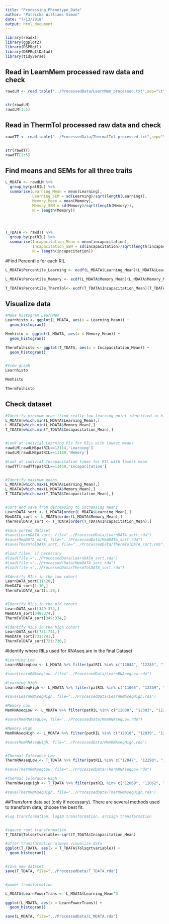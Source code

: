```yaml
---
title: "Processing_Phenotype_Data"
author: "Patricka Williams-Simon"
date: "7/13/2018"
output: html_document
---
```


```r
library(readxl)
library(ggplot2)
library(DSPRqtl)
library(DSPRqtlDataA)
library(tidyverse)
```

## Read in LearnMem processed raw data and check 

```r
rawdLM <- read.table("../ProcessedData/LearnMem_processed.txt",sep="\t", header=TRUE, stringsAsFactors = FALSE)


str(rawdLM)
rawdLM[1:5]

```

## Read in ThermTol processed raw data and check
```r
rawdTT <- read.table("../ProcessedData/ThermalTol_processed.txt",sep="\t", header=TRUE, stringsAsFactors = FALSE)


str(rawdTT)
rawdTT[1:5]


```

## Find means and SEMs for all three traits

```r
L_MDATA <- rawdLM %>% 
  group_by(patRIL) %>% 
  summarise(Learning_Mean = mean(Learning),
            Learning_SEM = sd(Learning)/sqrt(length(Learning)),
            Memory_Mean = mean(Memory),
            Memory_SEM = sd(Memory)/sqrt(length(Memory)),
            N = length(Memory))




T_TDATA <- rawdTT %>% 
  group_by(patRIL) %>% 
  summarise(Incapacitation_Mean = mean(incapacitation),
            Incapacitation_SEM = sd(incapacitation)/sqrt(length(incapacitation)),
            N = length(incapacitation))
```


#Find Percentile for each RIL

```r

L_MDATA$Percentile_Learning <- ecdf(L_MDATA$Learning_Mean)(L_MDATA$Learning_Mean)

L_MDATA$Percentile_Memory <- ecdf(L_MDATA$Memory_Mean)(L_MDATA$Memory_Mean)

T_TDATA$Percentile_ThermTol<- ecdf(T_TDATA$Incapacitation_Mean)(T_TDATA$Incapacitation_Mean)

```

## Visualize data

```r
#Make histogram LearnMem
Learnhisto <- ggplot(L_MDATA, aes(x = Learning_Mean)) +
  geom_histogram()

Memhisto <- ggplot(L_MDATA, aes(x = Memory_Mean)) +
  geom_histogram()

ThermTolhisto <- ggplot(T_TDATA, aes(x = Incapacitation_Mean)) +
  geom_histogram()


#View graph
Learnhisto

Memhisto

ThermTolhisto

```

## Check dataset

```r
#Identify minimum mean (find really low learning point identified in histograms)
L_MDATA[which.min(L_MDATA$Learning_Mean),]
L_MDATA[which.min(L_MDATA$Memory_Mean),]
T_TDATA[which.min(T_TDATA$Incapacitation_Mean),]


#Look at indivial Learning PIs for RILs with lowest means
rawdLM[rawdLM$patRIL==12114,'Learning']
rawdLM[rawdLM$patRIL==11189,'Memory']

#Look at indivial Incapacitation times for RIL with lowest mean
rawdTT[rawdTT$patRIL==11459,'incapacitation']


#Identify maximum means.
L_MDATA[which.max(L_MDATA$Learning_Mean),]
L_MDATA[which.max(L_MDATA$Memory_Mean),]
T_TDATA[which.max(T_TDATA$Incapacitation_Mean),]


#Sort and save from decreasing to increasing means 
LearnDATA_sort <- L_MDATA[order(L_MDATA$Learning_Mean),]
MemDATA_sort <- L_MDATA[order(L_MDATA$Memory_Mean),]
ThermTolDATA_sort <- T_TDATA[order(T_TDATA$Incapacitation_Mean),]

#save sorted dataset
#save(LearnDATA_sort, file="../ProcessedData/LearnDATA_sort.rda")
#save(MemDATA_sort, file="../ProcessedData/MemDATA_sort.rda")
#save(ThermTolDATA_sort, file="../ProcessedData/ThermTolDATA_sort.rda")

#load files, if necessary
#load(file ="../ProcessedData/LearnDATA_sort.rda")
#load(file ="../Processed/Data/MemDATA_sort.rda")
#load(file ="../ProcessedData/ThermTolDATA_sort.rda")

#Identify RILs in the low cohort
LearnDATA_sort[11:20,]
MemDATA_sort[1:10,]
ThermTolDATA_sort[1:20,]


#Identify RILs in the mid cohort
LearnDATA_sort[349:374,]
MemDATA_sort[349:374,]
ThermTolDATA_sort[349:374,]

#Identify RILs in the high cohort
LearnDATA_sort[731:741,]
MemDATA_sort[731:741,]
ThermTolDATA_sort[721:730,]

```


#Identify where RILs used for RNAseq are in the final Dataset

```r
#Learning Low
LearnRNAseqLow <- L_MDATA %>% filter(patRIL %in% c("12044", "12285", "12138", "11189", "12022", "12084", "12324"))z

#save(LearnRNAseqLow, file="../ProcessedData/LearnRNAseqLow.rda")

#Learning High
LearnRNAseqHigh <- L_MDATA %>% filter(patRIL %in% c("11065", "12359", "11146", "11144", "11006", "11122", "11023"))

#save(LearnRNAseqHigh, file="../ProcessedData/LearnRNAseqHigh.rda")

#Memory Low
MemRNAseqLow <- L_MDATA %>% filter(patRIL %in% c("12030", "12383", "12285", "11189", "11038", "11133", "11186"))

#save(MemRNAseqLow, file="../ProcessedData/MemRNAseqLow.rda")

#Memory High
MemRNAseqHigh <- L_MDATA %>% filter(patRIL %in% c("12018", "12039", "12074", "11184", "11122", "12071", "11023"))

#save(MemRNAseqHigh, file="../ProcessedData/MemRNAseqHigh.rda")


#Thermal Tolerance Low
ThermRNAseqLow <- T_TDATA %>% filter(patRIL %in% c("12047", "12290", "12042", "11106", "12060", "11042", "11132"))

#save(ThermRNAseqLow, file="../ProcessedData/ThermRNAseqLow.rda")

#Thermal Tolerance High
ThermRNAseqHigh <- T_TDATA %>% filter(patRIL %in% c("12069", "12062", "11024", "11163", "11023", "11043", "11067"))

#save(ThermRNAseqHigh, file="../ProcessedData/ThermRNAseqHigh.rda")

```

##Transform data set (only if necessary). There are several methods used to transform data, choose the best fit.

```r

#log transformation, log10 transformation, arcsign transformation 


#sqaure root transformation
T_TDATA$Tolsqrtvariable<-sqrt(T_TDATA$Incapacitation_Mean)

#after transformation always visualize data
ggplot(T_TDATA, aes(x = T_TDATA$Tolsqrtvariable)) +
  geom_histogram()


#save new dataset
save(T_TDATA, file="../ProcessedData/T_TDATA.rda")


#power transformation

L_MDATA$LearnPowerTrans <- L_MDATA$Learning_Mean^3

ggplot(L_MDATA, aes(x = LearnPowerTrans)) +
  geom_histogram()

save(L_MDATA, file="../ProcessedData/L_MDATA.rda")

```

